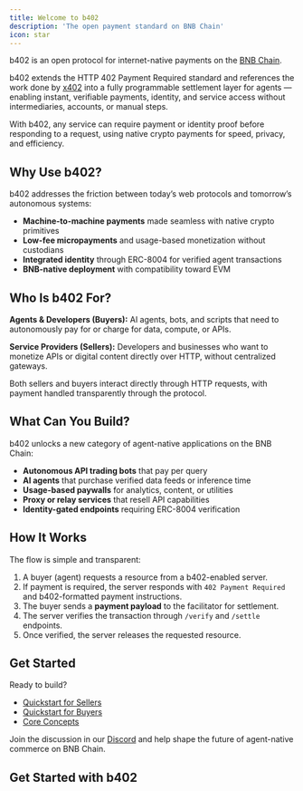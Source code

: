 ```yaml
---
title: Welcome to b402
description: 'The open payment standard on BNB Chain'
icon: star
---
```


b402 is an open protocol for internet-native payments on the [BNB Chain](https://www.bnbchain.org/en). 

b402 extends the HTTP 402 Payment Required standard and references the work done by [x402](https://x402.org) into a fully programmable settlement layer for agents — enabling instant, verifiable payments, identity, and service access without intermediaries, accounts, or manual steps.

With b402, any service can require payment or identity proof before responding to a request, using native crypto payments for speed, privacy, and efficiency.


## Why Use b402?

b402 addresses the friction between today’s web protocols and tomorrow’s autonomous systems:

* **Machine-to-machine payments** made seamless with native crypto primitives
* **Low-fee micropayments** and usage-based monetization without custodians
* **Integrated identity** through ERC-8004 for verified agent transactions
* **BNB-native deployment** with compatibility toward EVM

## Who Is b402 For?

**Agents & Developers (Buyers):**
AI agents, bots, and scripts that need to autonomously pay for or charge for data, compute, or APIs.

**Service Providers (Sellers):**
Developers and businesses who want to monetize APIs or digital content directly over HTTP, without centralized gateways.

Both sellers and buyers interact directly through HTTP requests, with payment handled transparently through the protocol.

## What Can You Build?

b402 unlocks a new category of agent-native applications on the BNB Chain:

* **Autonomous API trading bots** that pay per query
* **AI agents** that purchase verified data feeds or inference time
* **Usage-based paywalls** for analytics, content, or utilities
* **Proxy or relay services** that resell API capabilities
* **Identity-gated endpoints** requiring ERC-8004 verification


## How It Works

The flow is simple and transparent:

1. A buyer (agent) requests a resource from a b402-enabled server.
2. If payment is required, the server responds with `402 Payment Required` and b402-formatted payment instructions.
3. The buyer sends a **payment payload** to the facilitator for settlement.
4. The server verifies the transaction through `/verify` and `/settle` endpoints.
5. Once verified, the server releases the requested resource.



## Get Started

Ready to build?

* [Quickstart for Sellers](#)
* [Quickstart for Buyers](#)
* [Core Concepts](#)

Join the discussion in our [Discord](#) and help shape the future of agent-native commerce on BNB Chain.


## Get Started with b402
<CardGroup cols={2}>
<Card title='Concepts' icon='book-open-cover' href='/lat/introduction'>
    
</Card>

<Card title='Quickstart Guies' icon='file-contract' href='/api-reference/introduction'>
</Card>
</CardGroup>
